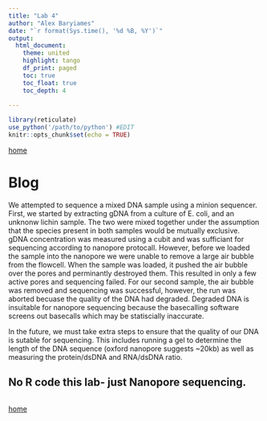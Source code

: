 ```yaml
---
title: "Lab 4"
author: "Alex Baryiames"
date: "`r format(Sys.time(), '%d %B, %Y')`"
output: 
  html_document:
    theme: united
    highlight: tango
    df_print: paged
    toc: true
    toc_float: true
    toc_depth: 4
  
---
```



```r
library(reticulate)
use_python('/path/to/python') #EDIT
knitr::opts_chunk$set(echo = TRUE)
```



[home](https://rsh249.github.io/applied_bioinformatics)


# Blog
We attempted to sequence a mixed DNA sample using a minion sequencer. First, we started by extracting gDNA from a culture of E. coli, and an unknonw lichin sample. The two were mixed together under the assumption that the species present in both samples would be mutually exclusive. gDNA concentration was measured using a cubit and was sufficiant for sequencing according to nanopore protocall. However, before we loaded the sample into the nanopore we were unable to remove a large air bubble from the flowcell. When the sample was loaded, it pushed the air bubble over the pores and perminantly destroyed them. This resulted in only a few active pores and sequencing failed. For our second sample, the air bubble was removed and sequencing was successful, however, the run was aborted becuase the quality of the DNA had degraded. Degraded DNA is insuitable for nanopore sequencing because the basecalling software screens out basecalls which may be statiscially inaccurate.

In the future, we must take extra steps to ensure that the quality of our DNA is sutable for sequencing. This includes running a gel to determine the length of the DNA sequence (oxford nanopore suggests ~20kb) as well as measuring the protein/dsDNA and RNA/dsDNA ratio.



## No R code this lab- just Nanopore sequencing.

```R

```





[home](https://rsh249.github.io/applied_bioinformatics)
